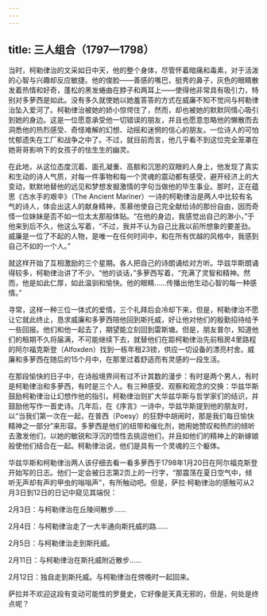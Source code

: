 ```yaml
---
---
---
```

title: 三人组合（1797—1798）
---




当时，柯勒律治的文采如日中天，他的整个身体，尽管怀着暗痛和毒素，对于活泼的心智与兴趣却反应敏捷。他的俊脸——善感的嘴巴，挺秀的鼻子，灰色的眼睛散发着热情和好奇，蓬松的黑发蜷曲在脖子和两耳上——使得他非常具有吸引力，特别对多萝西是如此。没有多久就使她以她羞答答的方式在威廉不知不觉间与柯勒律治坠入爱河了。柯勒律治被她的娇小惊愕住了，然而，却也被她的默默同情心吸引到她的身边。这是一位愿意承受他一切错误的朋友，并且也愿意忽略他的懒散而去洞悉他的热烈感受、奇怪难解的幻想、动摇和迷惘的信心的朋友。一位诗人的可怕忧郁遗失在工厂和战争之中了。不过，就目前而言，他几乎看不到这位完全笼罩在她哥哥影响下的女孩子的怯生生的幽灵。

在此地，从这位态度沉着、面孔凝重、高额和沉思的双眼的人身上，他发现了真实和生动的诗人气质，对每一件事物和每一个灵魂的震动都有感受，避开经济上的大变动，默默地替他的远见和梦想发掘激情的字句当做他的毕生事业。那时，正在蕴思《古水手的艰辛》（The Ancient Mariner）一诗的柯勒律治是两人中比较有名气的诗人，体会出这人的献身精神，羡慕他使自己完全献给诗的那份自由，因而奇怪一位妹妹是否不如一位太太那般体贴。“在他的身边，我感觉出自己的渺小，”于他来到后不久，他这么写着，“不过，我并不认为自己比我以前所想象的要差劲。威廉是一位了不起的人物，是唯一在任何时间中，和在所有优越的风格中，我感到自己不如的一个人。”

就这样开始了互相激励的三个星期。各人把自己的诗朗诵给对方听。华兹华斯朗诵得较多，柯勒律治讲了不少。“他的谈话，”多萝西写着，“充满了灵智和精神。然而，他是如此仁厚，如此温驯和愉快。他的眼睛……传播出他生动心智的每一种感情。”

寻常，这样一种三位一体式的爱情，三个礼拜后会冷却下来，但是，柯勒律治不愿让它就此终止，恳求威廉和多萝西陪他回到斯托威，好让他对他们的殷勤招待给予一些回报。他们和他一起去了，期望能立刻回到雷斯塘。但是，朋友普尔，知道他们的租期不久将届满，不可能继续下去，就替他们在距柯勒律治先前租房4里路程的阿尔福克斯登（Alfoxden）找到一栋年租23镑，供应一切设备的漂亮村舍。威廉和多萝西在随后的15个月中，在那里过着舒适而有灵感的一段生活。

在那段愉快的日子中，在诗般境界间有过不计其数的漫步：有时是两个男人，有时是柯勒律治和多萝西，有时是三个人。有三种感受、观察和观念的交换：华兹华斯鼓励柯勒律治让幻想作他的指引。柯勒律治则扩大华兹华斯与哲学家们的结识，并鼓励他写作一首史诗。几年后，在《序言》一诗中，华兹华斯提到他的朋友时，以“当我们第一次在一起，在普西（Poesy）的狂野中胡闹时，那是我们每日愉快精神之一部分”来形容。多萝西是他们的纽带和催化剂，她用她赞叹和热烈的倾听去激发他们，以她的敏锐和浮沉的悟性去挑逗他们，并且如他们的精神上的新嫁娘般使他们结合在一起。柯勒律治说，他们是具有一个灵魂的三个躯体。

华兹华斯和柯勒律治两人该仔细去看一看多萝西于1798年1月20日在阿尔福克斯登开始写的日志。他们一定会被日志第2页上的一行字，“那震荡在夏日空气中，倾听无声却有声的甲虫的嗡嗡声”，有所触动吧。但是，萨拉·柯勒律治的感触可从2月3日到12日的日记中窥见其端倪：

2月3日：与柯勒律治在丘陵间散步……

2月4日：与柯勒律治走了一大半通向斯托威的路……

2月5日：与柯勒律治走到斯托威。

2月11日：与柯勒律治在斯托威附近散步……

2月12日：独自走到斯托威。与柯勒律治在傍晚时一起回来。



萨拉并不欢迎这段有变动可能性的罗曼史，它好像是天真无邪的，但是，何处是终点呢？